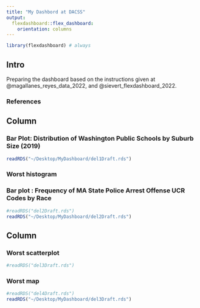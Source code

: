 ```yaml
---
title: "My Dashbord at DACSS"
output: 
  flexdashboard::flex_dashboard:
    orientation: columns
---
```


```r
library(flexdashboard) # always
```

## Intro {.sidebar}

Preparing the dashboard based on the instructions given at @magallanes_reyes_data_2022, and @sievert_flexdashboard_2022.

### References
<div id="refs"></div>

## Column {data-width="450"}

### Bar Plot: Distribution of Washington Public Schools by Suburb Size (2019)

```r
readRDS("~/Desktop/MyDashboard/del1Draft.rds")
```

### Worst histogram 
### Bar plot :  Frequency of MA State Police Arrest Offense UCR Codes by Race

```r
#readRDS("del2Draft.rds")
readRDS("~/Desktop/MyDashboard/del2Draft.rds")
```

## Column {data-width="550"}

### Worst scatterplot

```r
#readRDS("del3Draft.rds")
```

### Worst map

```r
#readRDS("del4Draft.rds")
readRDS("~/Desktop/MyDashboard/del3Draft.rds")
```
